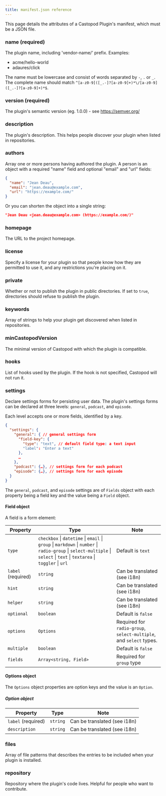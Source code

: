 ```yaml
---
title: manifest.json reference
---
```


This page details the attributes of a Castopod Plugin's manifest, which must be
a JSON file.

### name (required)

The plugin name, including 'vendor-name/' prefix. Examples:

- acme/hello-world
- adaures/click

The name must be lowercase and consist of words separated by `-`, `.` or `_`.
The complete name should match
`^[a-z0-9]([_.-]?[a-z0-9]+)*\/[a-z0-9]([_.-]?[a-z0-9]+)*$`.

### version (required)

The plugin's semantic version (eg. 1.0.0) - see https://semver.org/

### description

The plugin's description. This helps people discover your plugin when listed in
repositories.

### authors

Array one or more persons having authored the plugin. A person is an object with
a required "name" field and optional "email" and "url" fields:

```json
{
  "name": "Jean Deau",
  "email": "jean.deau@example.com",
  "url": "https://example.com/"
}
```

Or you can shorten the object into a single string:

```json
"Jean Deau <jean.deau@example.com> (https://example.com/)"
```

### homepage

The URL to the project homepage.

### license

Specify a license for your plugin so that people know how they are permitted to
use it, and any restrictions you're placing on it.

### private

Whether or not to publish the plugin in public directories. If set to `true`,
directories should refuse to publish the plugin.

### keywords

Array of strings to help your plugin get discovered when listed in repositories.

### minCastopodVersion

The minimal version of Castopod with which the plugin is compatible.

### hooks

List of hooks used by the plugin. If the hook is not specified, Castopod will
not run it.

### settings

Declare settings forms for persisting user data. The plugin's settings forms can
be declared at three levels: `general`, `podcast`, and `episode`.

Each level accepts one or more fields, identified by a key.

```json
{
  "settings": {
    "general": { // general settings form
      "field-key": {
        "type": "text", // default field type: a text input
        "label": "Enter a text"
      },
      …
    },
    "podcast": {…}, // settings form for each podcast
    "episode": {…}, // settings form for each episode
  }
}
```

The `general`, `podcast`, and `episode` settings are of `Fields` object with
each property being a field key and the value being a `Field` object.

#### Field object

A field is a form element:

| Property           | Type                                                                                                                                                                     | Note                                                               |
| ------------------ | ------------------------------------------------------------------------------------------------------------------------------------------------------------------------ | ------------------------------------------------------------------ |
| `type`             | `checkbox` \| `datetime` \| `email` \| `group` \| `markdown` \| `number` \| `radio-group` \| `select-multiple` \| `select` \| `text` \| `textarea` \| `toggler` \| `url` | Default is `text`                                                  |
| `label` (required) | `string`                                                                                                                                                                 | Can be translated (see i18n)                                       |
| `hint`             | `string`                                                                                                                                                                 | Can be translated (see i18n)                                       |
| `helper`           | `string`                                                                                                                                                                 | Can be translated (see i18n)                                       |
| `optional`         | `boolean`                                                                                                                                                                | Default is `false`                                                 |
| `options`          | `Options`                                                                                                                                                                | Required for `radio-group`, `select-multiple`, and `select` types. |
| `multiple`         | `boolean`                                                                                                                                                                | Default is `false`                                                 |
| `fields`           | `Array<string, Field>`                                                                                                                                                   | Required for `group` type                                          |

#### Options object

The `Options` object properties are option keys and the value is an `Option`.

##### Option object

| Property           | Type     | Note                         |
| ------------------ | -------- | ---------------------------- |
| `label` (required) | `string` | Can be translated (see i18n) |
| `description`      | `string` | Can be translated (see i18n) |

### files

Array of file patterns that describes the entries to be included when your
plugin is installed.

### repository

Repository where the plugin's code lives. Helpful for people who want to
contribute.

